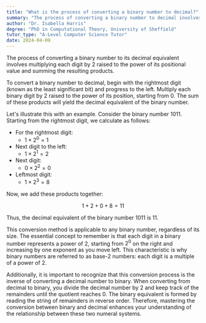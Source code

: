 ```yaml
---
title: "What is the process of converting a binary number to decimal?"
summary: "The process of converting a binary number to decimal involves multiplying each digit by 2 raised to its positional value and summing the results."
author: "Dr. Isabella Harris"
degree: "PhD in Computational Theory, University of Sheffield"
tutor_type: "A-Level Computer Science Tutor"
date: 2024-04-09
---
```


The process of converting a binary number to its decimal equivalent involves multiplying each digit by $2$ raised to the power of its positional value and summing the resulting products.

To convert a binary number to decimal, begin with the rightmost digit (known as the least significant bit) and progress to the left. Multiply each binary digit by $2$ raised to the power of its position, starting from $0$. The sum of these products will yield the decimal equivalent of the binary number.

Let's illustrate this with an example. Consider the binary number $1011$. Starting from the rightmost digit, we calculate as follows:

- For the rightmost digit: 
  - $1 \times 2^0 = 1$
- Next digit to the left: 
  - $1 \times 2^1 = 2$
- Next digit: 
  - $0 \times 2^2 = 0$
- Leftmost digit: 
  - $1 \times 2^3 = 8$

Now, we add these products together:

$$
1 + 2 + 0 + 8 = 11
$$

Thus, the decimal equivalent of the binary number $1011$ is $11$.

This conversion method is applicable to any binary number, regardless of its size. The essential concept to remember is that each digit in a binary number represents a power of $2$, starting from $2^0$ on the right and increasing by one exponent as you move left. This characteristic is why binary numbers are referred to as base-2 numbers: each digit is a multiple of a power of $2$.

Additionally, it is important to recognize that this conversion process is the inverse of converting a decimal number to binary. When converting from decimal to binary, you divide the decimal number by $2$ and keep track of the remainders until the quotient reaches $0$. The binary equivalent is formed by reading the string of remainders in reverse order. Therefore, mastering the conversion between binary and decimal enhances your understanding of the relationship between these two numeral systems.
    